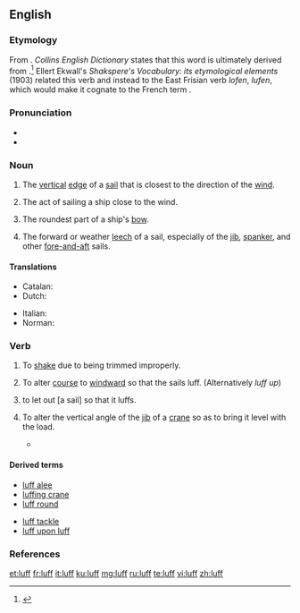==English==

===Etymology===
From {{etyl|fro|en}} {{m|fro|lof}}. ''Collins English Dictionary'' states that this word is ultimately derived from {{etyl|dum|en}} {{m|dum|loef}}.<ref>{{R:Dictionary.com}}</ref> Ellert Ekwall's ''Shakspere's Vocabulary: its etymological elements'' (1903) related this verb and {{m|en|loof}} instead to the East Frisian<!--caution: has no code! frs is ambiguous, see BP discussion--> verb ''lofen'', ''lufen'', which would make it cognate to the French term {{m|fr|lover}}.

===Pronunciation===
* {{IPA|/lʌf/|lang=en}}
* {{rhymes|ʌf|lang=en}}

===Noun===
{{en-noun}}

# {{label|en|nautical}} The [[vertical]] [[edge]] of a [[sail]] that is closest to the direction of the [[wind]].
#: {{ux|en|By easing the halyard, the '''luff''' of the sail was made to sag to leeward.}}
# {{label|en|nautical}} The act of sailing a ship close to the wind.
# {{label|en|nautical}} The roundest part of a ship's [[bow]].
# {{label|en|nautical}} The forward or weather [[leech]] of a sail, especially of the [[jib]], [[spanker]], and other [[fore-and-aft]] sails.

====Translations====
{{trans-top|vertical edge of a sail}}
* Catalan: {{t|ca|orsa|f}}
* Dutch: {{t+|nl|loef|m}}
{{trans-mid}}
* Italian: {{t|it|inferitura|f}}
* Norman: {{t|nrf|lof|m}}
{{trans-bottom}}

{{trans-top|act of sailing close to the wind}}
{{trans-mid}}
{{trans-bottom}}

{{trans-top|roundest part of a ship's bow}}
{{trans-mid}}
{{trans-bottom}}

{{trans-top|forward or weather leech of a sail}}
{{trans-mid}}
{{trans-bottom}}

===Verb===
{{en-verb}}

# {{label|en|nautical|of a sail|intransitive}} To [[shake]] due to being trimmed improperly.
# {{label|en|nautical|of a boat|intransitive}} To alter [[course]] to [[windward]] so that the sails luff. (Alternatively ''luff up'')
# {{label|en|nautical|transitive}} to let out [a sail] so that it luffs.
# {{label|en|mechanical}} To alter the vertical angle of the [[jib]] of a [[crane]] so as to bring it level with the load.
#* {{quote-book
|year=1999
|author=Howard I. Shapiro, Jay P. Shapiro, Lawrence K. Shapiro
|title=Cranes and Derricks
|page=95
|isbn=0070578893
|url=http://books.google.com/books?id=_teKKLZrulIC
|passage=The tower is mounted on a slewing platform, which also carries the power plant and the counterweights, while the jib is supported and '''luffed''' by fixed pendant ropes.}}

====Derived terms====
{{der-top}}
* [[luff alee]]
* [[luffing crane]]
* [[luff round]]
{{der-mid}}
* [[luff tackle]]
* [[luff upon luff]]
{{der-bottom}}

===References===
<references/>

[[et:luff]]
[[fr:luff]]
[[it:luff]]
[[ku:luff]]
[[mg:luff]]
[[ru:luff]]
[[te:luff]]
[[vi:luff]]
[[zh:luff]]